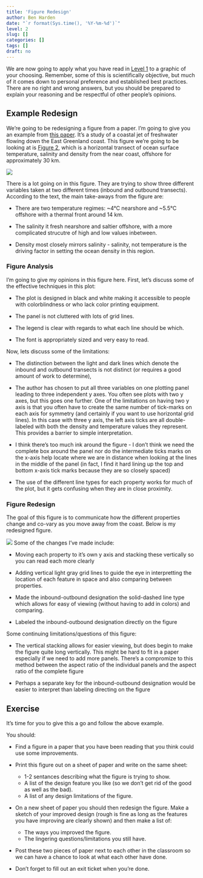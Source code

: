 ```yaml
---
title: 'Figure Redesign'
author: Ben Harden
date: "`r format(Sys.time(), '%Y-%m-%d')`"
level: 2
slug: []
categories: []
tags: []
draft: no
---
```


We are now going to apply what you have read in [Level 1](../level-1) to a graphic of your choosing. Remember, some of this is scientifically objective, but much of it comes down to personal preference and established best practices. There are no right and wrong answers, but you should be prepared to explain your reasoning and be respectful of other people's opinions.

## Example Redesign

We're going to be redesigning a figure from a paper. I'm going to give you an example from [this paper](https://agupubs.onlinelibrary.wiley.com/doi/full/10.1029/2001JC000935). It's a study of a coastal jet of freshwater flowing down the East Greenland coast. This figure we're going to be looking at is [Figure 2](https://agupubs.onlinelibrary.wiley.com/doi/full/10.1029/2001JC000935#jgrc8772-fig-0002), which is a horizontal transect of ocean surface temperature, salinity and density from the near coast, offshore for approximately 30 km.

![](example-figure-bacon2002.png)

There is a lot going on in this figure. They are trying to show three different variables taken at two different times (inbound and outbound transects). According to the text, the main take-aways from the figure are:

* There are two temperature regimes: ~4°C nearshore and ~5.5°C offshore with a thermal front around 14 km. 

* The salinity it fresh nearshore and saltier offshore, with a more complicated strucutre of high and low values inbetween.

* Density most closely mirrors salinity - salinity, not temperature is the driving factor in setting the ocean density in this region.

### Figure Analysis

I'm going to give my opinions in this figure here. First, let's discuss some of the effective techniques in this plot:

* The plot is designed in black and white making it accessible to people with colorblindness or who lack color printing equipment.

* The panel is not cluttered with lots of grid lines.

* The legend is clear with regards to what each line should be which.

* The font is appropriately sized and very easy to read.

Now, lets discuss some of the limitations:

* The distinction between the light and dark lines which denote the inbound and outbound transects is not distinct (or requires a good amount of work to determine),

* The author has chosen to put all three variables on one plotting panel leading to three independent y axes. You often see plots with two y axes, but this goes one further. One of the limitations on having two y axis is that you often have to create the same number of tick-marks on each axis for symmetry (and certainly if you want to use horizontal grid lines). In this case with three y axis, the left axis ticks are all double-labeled with both the density and temperature values they represent. This provides a barrier to simple interpretation.

* I think there's too much ink around the figure - I don't think we need the complete box around the panel nor do the intermediate ticks marks on the x-axis help locate where we are in distance when looking at the lines in the middle of the panel (in fact, I find it hard lining up the top and bottom x-axis tick marks because they are so closely spaced)

* The use of the different line types for each property works for much of the plot, but it gets confusing when they are in close proximity.

### Figure Redesign

The goal of this figure is to communicate how the different properties change and co-vary as you move away from the coast. Below is my redesigned figure.

![](figure_redesign.png)
Some of the changes I've made include:

* Moving each property to it's own y axis and stacking these vertically so you can read each more clearly

* Adding vertical light gray grid lines to guide the eye in interpretting the location of each feature in space and also comparing between properties.

* Made the inbound-outbound designation the solid-dashed line type which allows for easy of viewing (without having to add in colors) and comparing.

* Labeled the inbound-outbound designation directly on the figure

Some continuing limitations/questions of this figure:

* The vertical stacking allows for easier viewing, but does begin to make the figure quite long vertically. This might be hard to fit in a paper especially if we need to add more panels. There's a compromize to this method between the aspect ratio of the individual panels and the aspect ratio of the complete figure

* Perhaps a separate key for the inbound-outbound designation would be easier to interpret than labeling directing on the figure

## Exercise

It's time for you to give this a go and follow the above example.

You should:

* Find a figure in a paper that you have been reading that you think could use some improvements.

* Print this figure out on a sheet of paper and write on the same sheet: 
  * 1-2 sentances describing what the figure is trying to show.
  * A list of the design feature you like (so we don't get rid of the good as well as the bad).
  * A list of any design limitations of the figure.
  
* On a new sheet of paper you should then redesign the figure. Make a sketch of your improved design (rough is fine as long as the features you have improving are clearly shown) and then make a list of:
  * The ways you improved the figure.
  * The lingering questions/limitations you still have.

* Post these two pieces of paper next to each other in the classroom so we can have a chance to look at what each other have done. 

* Don't forget to fill out an exit ticket when you're done.
